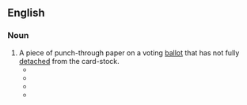 ==English==

===Noun===
{{en-noun}}

# A piece of punch-through paper on a voting [[ballot]] that has not fully [[detach]]ed from the card-stock.
#* {{quote-journal|en|date=November 14 2000|title=Presidency Hinges on Chad|passage=The Gore campaign hopes there are enough ballots with unattached or '''“hanging” chads''' next to Gore’s name to give him the lead in Florida — and with it, the presidency.|url=http://abcnews.go.com/Politics/story?id=122508&page=1|work=ABC News}}
#* {{quote-book|en|year=2002|title=Prisoners as Citizens: Human Rights in Australian Prisons|page=308|passage=They were introduced to the mysteries of the ''''hanging chad'''' and left wondering at the absence of both a federal electoral agency and a uniform ballot paper and the fact that the electoral processes in the vital State of Florida appeared to be in the partisan hands of a brother of one of the two candidates.|url=https://books.google.com/books?id=hY-CDFek7nAC&lpg=PA308&dq=%22hanging%20chad%22&pg=PA308#v=onepage&q=%22hanging%20chad%22&f=false}}
#* {{quote-av|en|year=2006|title=Man of the Year|passage=But, I mean, for me here's the basic thing. How plausible is it that a woman would fix an election because she's obsessed with me? I mean, where's the '''hanging chad'''?|time=01:44:42}}
#* {{quote-book|en|title=How Not to Be Wrong: The Power of Mathematical Thinking|page=401|author=Jordan Ellenberg|year=2014|passage=Even that number, of course, is open to argument: How do we count a partially punched ballot, the so-called '''hanging chad'''?}}